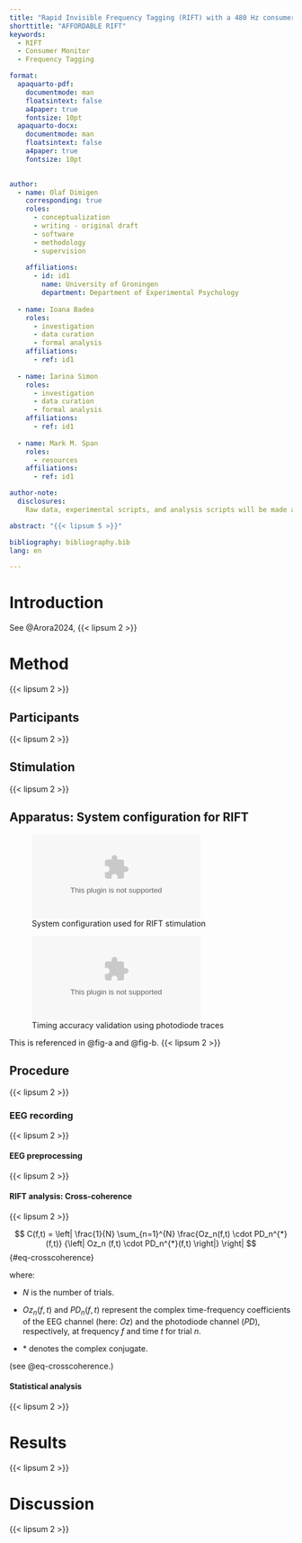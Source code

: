 ```yaml
---
title: "Rapid Invisible Frequency Tagging (RIFT) with a 480 Hz consumer OLED monitor"
shorttitle: "AFFORDABLE RIFT"
keywords: 
  - RIFT
  - Consumer Monitor
  - Frequency Tagging

format:
  apaquarto-pdf:
    documentmode: man
    floatsintext: false
    a4paper: true
    fontsize: 10pt
  apaquarto-docx:
    documentmode: man
    floatsintext: false
    a4paper: true
    fontsize: 10pt
  

author:
  - name: Olaf Dimigen
    corresponding: true
    roles:
      - conceptualization
      - writing - original draft
      - software
      - methodology
      - supervision
      
    affiliations:
      - id: id1
        name: University of Groningen
        department: Department of Experimental Psychology
        
  - name: Ioana Badea
    roles:
      - investigation
      - data curation
      - formal analysis
    affiliations: 
      - ref: id1
      
  - name: Iarina Simon
    roles:
      - investigation
      - data curation
      - formal analysis
    affiliations:
      - ref: id1
      
  - name: Mark M. Span
    roles:
      - resources
    affiliations:
      - ref: id1

author-note:
  disclosures:
    Raw data, experimental scripts, and analysis scripts will be made available at the Open Science Framework (OSF) upon publication https://osf.io/py29b. We would like to thank Pieter Zandbergen for his help in acquiring the hardware used in this study. 

abstract: "{{< lipsum 5 >}}"

bibliography: bibliography.bib
lang: en

---
```



# Introduction 
See @Arora2024, {{< lipsum 2 >}}

# Method
{{< lipsum 2 >}}

## Participants
{{< lipsum 2 >}}

## Stimulation
{{< lipsum 2 >}}

## Apparatus: System configuration for RIFT

![System configuration used for RIFT stimulation](forPoster.eps){#fig-a}

![Timing accuracy validation using photodiode traces](forPoster2.eps){#fig-b}

This is referenced in @fig-a and @fig-b.
{{< lipsum 2 >}}

## Procedure
{{< lipsum 2 >}}

### EEG recording
{{< lipsum 2 >}}

#### EEG preprocessing
{{< lipsum 2 >}}

#### RIFT analysis: Cross-coherence
{{< lipsum 2 >}}

$$
C(f,t) = \left| \frac{1}{N} \sum_{n=1}^{N} \frac{Oz_n(f,t) \cdot PD_n^{*}(f,t)} {\left| Oz_n (f,t) \cdot PD_n^{*}(f,t) \right|} \right|
$${#eq-crosscoherence}

where:

 - $N$ is the number of trials.
 
 - $Oz_n(f,t)$ and $PD_n(f,t)$ represent the complex time-frequency coefficients of the EEG channel (here: $Oz$) and the photodiode channel ($PD$), respectively, at frequency $f$ and time $t$ for trial $n$.
 
 - $*$ denotes the complex conjugate.

(see @eq-crosscoherence.)

#### Statistical analysis
{{< lipsum 2 >}}

# Results
{{< lipsum 2 >}}

# Discussion
{{< lipsum 2 >}}

::: {#refs}
:::




